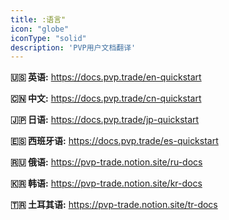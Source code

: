 ```yaml
---
title: :语言"
icon: "globe"
iconType: "solid"
description: 'PVP用户文档翻译'
---
```


**🇺🇸 英语:** https://docs.pvp.trade/en-quickstart

**🇨🇳 中文:** https://docs.pvp.trade/cn-quickstart

**🇯🇵 日语:** https://docs.pvp.trade/jp-quickstart

**🇪🇸 西班牙语:** https://docs.pvp.trade/es-quickstart

**🇷🇺 俄语:** https://pvp-trade.notion.site/ru-docs

**🇰🇷 韩语:** https://pvp-trade.notion.site/kr-docs

**🇹🇷 土耳其语:** https://pvp-trade.notion.site/tr-docs